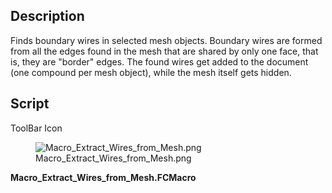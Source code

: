 <languages/>

<div lang="en" dir="ltr" class="mw-content-ltr">
{{Macro
|Name=Macro Extract Wires from Mesh
|Icon=Macro_Extract_Wires_from_Mesh.png
|Description=Finds boundary wires in selected mesh objects. Boundary wires are formed from all the edges found in the mesh that are shared by only one face, that is, they are "border" edges. The found wires get added to the document (one compound per mesh object), while the mesh itself gets hidden.
|Author=Yorik
|Version=1
|Date=2016-12-17
|FCVersion=All
|Download=[https://wiki.freecad.org/images/2/28/Macro_Extract_Wires_from_Mesh.png ToolBar Icon]
}}
</div>

<div lang="en" dir="ltr" class="mw-content-ltr">
==Description==
</div>

<div lang="en" dir="ltr" class="mw-content-ltr">
Finds boundary wires in selected mesh objects. Boundary wires are formed from all the edges found in the mesh that are shared by only one face, that is, they are "border" edges. The found wires get added to the document (one compound per mesh object), while the mesh itself gets hidden.
</div>

<div lang="en" dir="ltr" class="mw-content-ltr">
==Script==
</div>

<div lang="en" dir="ltr" class="mw-content-ltr">
ToolBar Icon
</div>
[[Image:Macro_Extract_Wires_from_Mesh.png]]

'''Macro_Extract_Wires_from_Mesh.FCMacro'''

{{MacroCode|code=
#!/usr/bin/python

# This macro will extract wires from selected meshes
# The result is a new Part Compound containing wires, one per original mesh object
# The selected meshes will be hidden but still selected after the operation.
# Warning, it takes a bit of time...

import FreeCAD,FreeCADGui,Part,Draft,DraftGeomUtils,Mesh
for obj in FreeCADGui.Selection.getSelection():
    if obj.isDerivedFrom("Mesh::Feature"):
        shape = Part.Shape()
        shape.makeShapeFromMesh(obj.Mesh.Topology,0.1)
        edges = []
        lut = {}
        for f in shape.Faces:
            for e in f.Edges:
                lut.setdefault(e.hashCode(),[]).append(e)
        for k,v in lut.items():
            if len(v) == 1:
                edges.extend(v)
        if edges:
            wires = DraftGeomUtils.findWires(edges)
            if wires:
                Part.show(Part.makeCompound(wires))
                obj.ViewObject.hide()
}}